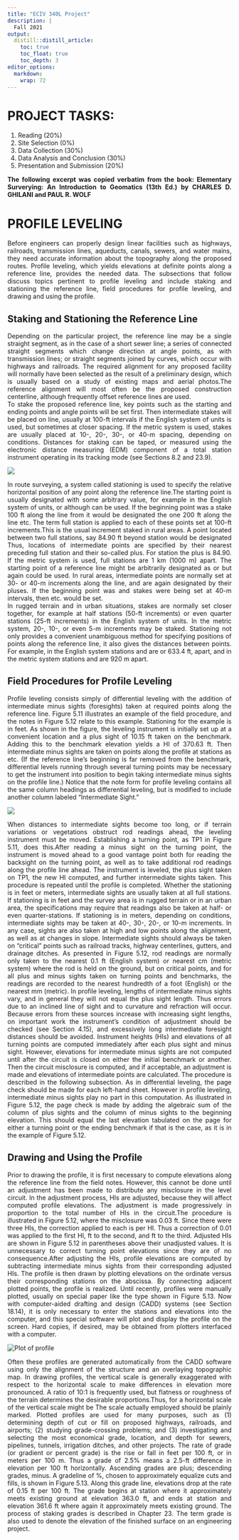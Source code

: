 ```yaml
---
title: "ECIV 340L Project"
description: |
  Fall 2021
output:
  distill::distill_article:
    toc: true
    toc_float: true
    toc_depth: 3
editor_options: 
  markdown: 
    wrap: 72
---
```


```{=html}
<style>
body {
text-align: justify}
</style>
```

# PROJECT TASKS:  

1. Reading (20%)
2. Site Selection (0%)
3. Data Collection (30%)
4. Data Analysis and Conclusion (30%)
5. Presentation and Submission (20%)


**The following excerpt was copied verbatim from the book: Elementary Surverying: An Introduction to Geomatics (13th Ed.) by CHARLES D. GHILANI and PAUL R. WOLF **

# PROFILE LEVELING

Before engineers can properly design linear facilities such as highways,
railroads, transmission lines, aqueducts, canals, sewers, and water
mains, they need accurate information about the topography along the
proposed routes. Profile leveling, which yields elevations at definite
points along a reference line, provides the needed data. The subsections
that follow discuss topics pertinent to profile leveling and include
staking and stationing the reference line, field procedures for profile
leveling, and drawing and using the profile.

## Staking and Stationing the Reference Line

Depending on the particular project, the reference line may be a single
straight segment, as in the case of a short sewer line; a series of
connected straight segments which change direction at angle points, as
with transmission lines; or straight segments joined by curves, which
occur with highways and railroads. The required alignment for any
proposed facility will normally have been selected as the result of a
preliminary design, which is usually based on a study of existing maps
and aerial photos.The reference alignment will most often be the
proposed construction centerline, although frequently offset reference
lines are used.\
To stake the proposed reference line, key points such as the starting
and ending points and angle points will be set first. Then intermediate
stakes will be placed on line, usually at 100-ft intervals if the
English system of units is used, but sometimes at closer spacing. If the
metric system is used, stakes are usually placed at 10-, 20-, 30-, or
40-m spacing, depending on conditions. Distances for staking can be
taped, or measured using the electronic distance measuring (EDM)
component of a total station instrument operating in its tracking mode
(see Sections 8.2 and 23.9).

![](fig1_project.PNG)

In route surveying, a system called stationing is used to specify the
relative horizontal position of any point along the reference line.The
starting point is usually designated with some arbitrary value, for
example in the English system of units, or although can be used. If the
beginning point was a stake 100 ft along the line from it would be
designated the one 200 ft along the line etc. The term full station is
applied to each of these points set at 100-ft increments.This is the
usual increment staked in rural areas. A point located between two full
stations, say 84.90 ft beyond station would be designated Thus,
locations of intermediate points are specified by their nearest
preceding full station and their so-called plus. For station the plus is
84.90. If the metric system is used, full stations are 1 km (1000 m)
apart. The starting point of a reference line might be arbitrarily
designated as or but again could be used. In rural areas, intermediate
points are normally set at 30- or 40-m increments along the line, and
are again designated by their pluses. If the beginning point was and
stakes were being set at 40-m intervals, then etc. would be set.\
In rugged terrain and in urban situations, stakes are normally set
closer together, for example at half stations (50-ft increments) or even
quarter stations (25-ft increments) in the English system of units. In
the metric system, 20-, 10-, or even 5-m increments may be staked.
Stationing not only provides a convenient unambiguous method for
specifying positions of points along the reference line, it also gives
the distances between points. For example, in the English system
stations and are or 633.4 ft, apart, and in the metric system stations
and are 920 m apart.

## Field Procedures for Profile Leveling

Profile leveling consists simply of differential leveling with the
addition of intermediate minus sights (foresights) taken at required
points along the reference line. Figure 5.11 illustrates an example of
the field procedure, and the notes in Figure 5.12 relate to this
example. Stationing for the example is in feet. As shown in the figure,
the leveling instrument is initially set up at a convenient location and
a plus sight of 10.15 ft taken on the benchmark. Adding this to the
benchmark elevation yields a HI of 370.63 ft. Then intermediate minus
sights are taken on points along the profile at stations as etc. (If the
reference line's beginning is far removed from the benchmark,
differential levels running through several turning points may be
necessary to get the instrument into position to begin taking
intermediate minus sights on the profile line.) Notice that the note
form for profile leveling contains all the same column headings as
differential leveling, but is modified to include another column labeled
"Intermediate Sight."

![](fig2_project.PNG)

When distances to intermediate sights become too long, or if terrain
variations or vegetations obstruct rod readings ahead, the leveling
instrument must be moved. Establishing a turning point, as TP1 in Figure
5.11, does this.After reading a minus sight on the turning point, the
instrument is moved ahead to a good vantage point both for reading the
backsight on the turning point, as well as to take additional rod
readings along the profile line ahead. The instrument is leveled, the
plus sight taken on TP1, the new HI computed, and further intermediate
sights taken. This procedure is repeated until the profile is completed.
Whether the stationing is in feet or meters, intermediate sights are
usually taken at all full stations. If stationing is in feet and the
survey area is in rugged terrain or in an urban area, the specifications
may require that readings also be taken at half- or even
quarter-stations. If stationing is in meters, depending on conditions,
intermediate sights may be taken at 40-, 30-, 20-, or 10-m increments.
In any case, sights are also taken at high and low points along the
alignment, as well as at changes in slope. Intermediate sights should
always be taken on "critical" points such as railroad tracks, highway
centerlines, gutters, and drainage ditches. As presented in Figure 5.12,
rod readings are normally only taken to the nearest 0.1 ft (English
system) or nearest cm (metric system) where the rod is held on the
ground, but on critical points, and for all plus and minus sights taken
on turning points and benchmarks, the readings are recorded to the
nearest hundredth of a foot (English) or the nearest mm (metric). In
profile leveling, lengths of intermediate minus sights vary, and in
general they will not equal the plus sight length. Thus errors due to an
inclined line of sight and to curvature and refraction will occur.
Because errors from these sources increase with increasing sight
lengths, on important work the instrument's condition of adjustment
should be checked (see Section 4.15), and excessively long intermediate
foresight distances should be avoided. Instrument heights (HIs) and
elevations of all turning points are computed immediately after each
plus sight and minus sight. However, elevations for intermediate minus
sights are not computed until after the circuit is closed on either the
initial benchmark or another. Then the circuit misclosure is computed,
and if acceptable, an adjustment is made and elevations of intermediate
points are calculated. The procedure is described in the following
subsection. As in differential leveling, the page check should be made
for each left-hand sheet. However in profile leveling, intermediate
minus sights play no part in this computation. As illustrated in Figure
5.12, the page check is made by adding the algebraic sum of the column
of plus sights and the column of minus sights to the beginning
elevation. This should equal the last elevation tabulated on the page
for either a turning point or the ending benchmark if that is the case,
as it is in the example of Figure 5.12.

## Drawing and Using the Profile

Prior to drawing the profile, it is first necessary to compute
elevations along the reference line from the field notes. However, this
cannot be done until an adjustment has been made to distribute any
misclosure in the level circuit. In the adjustment process, HIs are
adjusted, because they will affect computed profile elevations. The
adjustment is made progressively in proportion to the total number of
HIs in the circuit.The procedure is illustrated in Figure 5.12, where
the misclosure was 0.03 ft. Since there were three HIs, the correction
applied to each is per HI. Thus a correction of 0.01 was applied to the
first HI, ft to the second, and ft to the third. Adjusted HIs are shown
in Figure 5.12 in parentheses above their unadjusted values. It is
unnecessary to correct turning point elevations since they are of no
consequence.After adjusting the HIs, profile elevations are computed by
subtracting intermediate minus sights from their corresponding adjusted
HIs. The profile is then drawn by plotting elevations on the ordinate
versus their corresponding stations on the abscissa. By connecting
adjacent plotted points, the profile is realized. Until recently,
profiles were manually plotted, usually on special paper like the type
shown in Figure 5.13. Now with computer-aided drafting and design (CADD)
systems (see Section 18.14), it is only necessary to enter the stations
and elevations into the computer, and this special software will plot
and display the profile on the screen. Hard copies, if desired, may be
obtained from plotters interfaced with a computer.

![](fig3_project.PNG "Plot of profile")

Often these profiles are generated automatically from the CADD software
using only the alignment of the structure and an overlaying topographic
map. In drawing profiles, the vertical scale is generally exaggerated
with respect to the horizontal scale to make differences in elevation
more pronounced. A ratio of 10:1 is frequently used, but flatness or
roughness of the terrain determines the desirable proportions.Thus, for
a horizontal scale of the vertical scale might be The scale actually
employed should be plainly marked. Plotted profiles are used for many
purposes, such as (1) determining depth of cut or fill on proposed
highways, railroads, and airports; (2) studying grade-crossing problems;
and (3) investigating and selecting the most economical grade, location,
and depth for sewers, pipelines, tunnels, irrigation ditches, and other
projects. The rate of grade (or gradient or percent grade) is the rise
or fall in feet per 100 ft, or in meters per 100 m. Thus a grade of 2.5%
means a 2.5-ft difference in elevation per 100 ft horizontally.
Ascending grades are plus; descending grades, minus. A gradeline of %,
chosen to approximately equalize cuts and fills, is shown in Figure
5.13. Along this grade line, elevations drop at the rate of 0.15 ft per
100 ft. The grade begins at station where it approximately meets
existing ground at elevation 363.0 ft, and ends at station and elevation
361.6 ft where again it approximately meets existing ground. The process
of staking grades is described in Chapter 23. The term grade is also
used to denote the elevation of the finished surface on an engineering
project.
